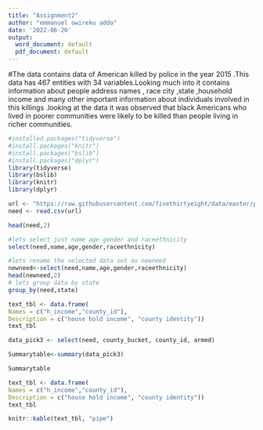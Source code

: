 ```yaml
---
title: "Assignment2"
author: "emmanuel owireku addo"
date: '2022-06-20'
output:
  word_document: default
  pdf_document: default
---
```

#The data contains data of American killed by police in the year 2015 .This data has 467 entities with 34 variables.Looking much into it contains information about people address names , race city ,state ,household income and many other important information about individuals involved in this killings .looking at the data it was observed that black Americans who lived in poorer communities were likely to be killed than people living in richer communities. 


```r
#installed.packages("tidyverse")
#install.packages("knitr")
#install.packages("bslib")
#install.packages("dplyr")
library(tidyverse)
library(bslib)
library(knitr)
library(dplyr)

```



```r
url <- "https://raw.githubusercontent.com/fivethirtyeight/data/master/police-killings/police_killings.csv"
need <- read.csv(url)

head(need,2)

#lets select just name age gender and raceethnicity 
select(need,name,age,gender,raceethnicity)

#lets rename the selected data set as newneed 
newneed<-select(need,name,age,gender,raceethnicity)
head(newneed,2)
# lets group data by state 
group_by(need,state)
```


```r
text_tbl <- data.frame(
Names = c("h_income","county_id"), 
Description = c("house hold income", "county identity"))
text_tbl
```

```r
data_pick3 <- select(need, county_bucket, county_id, armed)

Summarytable<-summary(data_pick3)

Summarytable
```

```r
text_tbl <- data.frame(
Names = c("h_income","county_id"),
Description = c("house hold income", "county identity"))
text_tbl

knitr::kable(text_tbl, "pipe")

```


